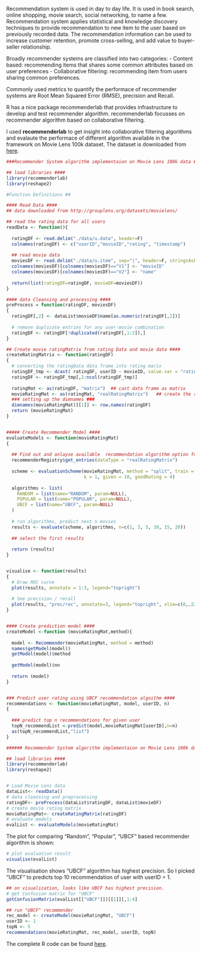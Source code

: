 

Recommendation system is used in day to day life. It is used in book search, online shopping, movie search, social networking, to name a few. Recommendation system applies statistical and knowledge discovery techniques to provide recommendation to new item to the user based on previously recorded data. The recommendation information can be used to increase customer retention, promote cross-selling, and add value to buyer-seller relationship. 

Broadly recommender systems are classified into two categories:
  - Content based: recommending items that shares some common attributes based on user preferences
  - Collaborative filtering: recommending item from users sharing common preferences.
  
Commonly used metrics to quantify the performace of recommender systems are Root Mean Squared Error (RMSE), precision and Recall. 

R has a nice package recommenderlab that provides infrastructure to develop and test recommender algorithm. recommenderlab focusses on recommender algorithm based on collaborative filtering.

I used **recommenderlab** to get insight into collaborative filtering algorithms and evalaute the performace of different algorithm available in the framework on Movie Lens 100k dataset. The dataset is downloaded from [here](http://files.grouplens.org/datasets/movielens/ml-100k/).



```r
###Recommender System algorithm implementaion on Movie Lens 100k data ###

## load libraries ####
library(recommenderlab)
library(reshape2)

#Function Definitions ##

#### Read Data ####
## data downloaded from http://grouplens.org/datasets/movielens/ 

## read the rating data for all users 
readData <- function(){
  
  ratingDF <- read.delim("./data/u.data", header=F)
  colnames(ratingDF) <- c("userID","movieID","rating", "timestamp")
  
  ## read movie data
  moviesDF <- read.delim("./data/u.item", sep="|", header=F, stringsAsFactors = FALSE)
  colnames(moviesDF)[colnames(moviesDF)=="V1"] <- "movieID"
  colnames(moviesDF)[colnames(moviesDF)=="V2"] <- "name"
  
  return(list(ratingDF=ratingDF, movieDF=moviesDF)) 
}

#### data Cleansing and processing ####
preProcess = function(ratingDF, moviesDF)
{ 
  ratingDF[,2] <- dataList$movieDF$name[as.numeric(ratingDF[,2])]
  
  # remove duplicate entries for any user-movie combination
  ratingDF <- ratingDF[!duplicated(ratingDF[,1:2]),]
}

## Create movie ratingMatrix from rating Data and movie data ####
createRatingMatrix <- function(ratingDF)
{
  # converting the ratingData data frame into rating marix
  ratingDF_tmp <- dcast( ratingDF, userID ~ movieID, value.var = "rating" , index="userID")
  ratingDF <- ratingDF_tmp[,2:ncol(ratingDF_tmp)]
  
  ratingMat <- as(ratingDF, "matrix")  ## cast data frame as matrix
  movieRatingMat <- as(ratingMat, "realRatingMatrix")   ## create the realRatingMatrix
  ### setting up the dimnames ###
  dimnames(movieRatingMat)[[1]] <- row.names(ratingDF)
  return (movieRatingMat)
}


##### Create Recommender Model ####
evaluateModels <- function(movieRatingMat)
{
  
  ## Find out and anlayse available  recommendation algorithm option for realRatingMatrix data
  recommenderRegistry$get_entries(dataType = "realRatingMatrix")
  
  scheme <- evaluationScheme(movieRatingMat, method = "split", train = .9,
                             k = 1, given = 10, goodRating = 4)
  
  algorithms <- list(
    RANDOM = list(name="RANDOM", param=NULL),
    POPULAR = list(name="POPULAR", param=NULL),
    UBCF = list(name="UBCF", param=NULL)
  )
  
  # run algorithms, predict next n movies
  results <- evaluate(scheme, algorithms, n=c(1, 3, 5, 10, 15, 20))
  
  ## select the first results
  
  return (results)
}


visualise <- function(results)
{
  # Draw ROC curve
  plot(results, annotate = 1:3, legend="topright")
  
  # See precision / recall
  plot(results, "prec/rec", annotate=3, legend="topright", xlim=c(0,.22))
}


#### Create prediction model ####
createModel <-function (movieRatingMat,method){
  
  model <- Recommender(movieRatingMat, method = method)
  names(getModel(model))
  getModel(model)$method
  
  getModel(model)$nn
  
  return (model)
}


### Predict user rating using UBCF recommendation algoithm ####
recommendations <- function(movieRatingMat, model, userID, n)
{
  
  ### predict top n recommendations for given user
  topN_recommendList <-predict(model,movieRatingMat[userID],n=n)
  as(topN_recommendList,"list")
}

```



```r
###### Recommender System algorithm implementaion on Movie Lens 100k data ###

## load libraries ####
library(recommenderlab)
library(reshape2)


# Load Movie Lens data
dataList<- readData()
# data cleansing and preprocessing
ratingDF<- preProcess(dataList$ratingDF, dataList$movieDF)
# create movie rating matrix
movieRatingMat<- createRatingMatrix(ratingDF)
# evaluate models
evalList <- evaluateModels(movieRatingMat)
```

The plot for comparing "Random", "Popular", "UBCF" based recommender algorithm is shown:

```r
# plot evaluation result
visualise(evalList)
```

The visualisation shows "UBCF" algorithm has highest precision. So I picked "UBCF" to predicts top 10  recommendation of user with userID = 1. 

```r
## on visualization, looks like UBCF has highest precision.
# get Confusion matrix for "UBCF"
getConfusionMatrix(evalList[["UBCF"]])[[1]][,1:4]

## run "UBCF" recommender
rec_model <- createModel(movieRatingMat, "UBCF")
userID <- 1
topN <- 5
recommendations(movieRatingMat, rec_model, userID, topN)
```

The complete R code can be found [here](https://github.com/sinhas/RecommenderSystem).